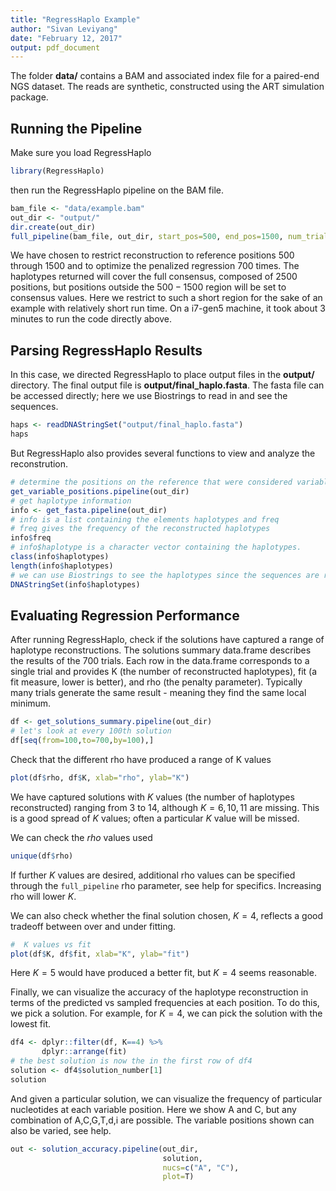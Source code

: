 ```yaml
---
title: "RegressHaplo Example"
author: "Sivan Leviyang"
date: "February 12, 2017"
output: pdf_document
---
```

The folder **data/** contains a BAM and associated index file for a paired-end NGS dataset.  The reads are synthetic, constructed using the ART simulation package. 

## Running the Pipeline

Make sure you load RegressHaplo
```r
library(RegressHaplo)
```
then run the RegressHaplo pipeline on the BAM file.
```r
bam_file <- "data/example.bam"
out_dir <- "output/"
dir.create(out_dir)
full_pipeline(bam_file, out_dir, start_pos=500, end_pos=1500, num_trials=700)
```
We have chosen to restrict reconstruction to reference positions $500$ through $1500$ and to optimize the penalized regression $700$ times.  The haplotypes returned will cover the full consensus, composed of $2500$ positions, but positions outside the $500-1500$ region will be set to consensus values.   Here we restrict to such a short region for the sake of an example with relatively short run time.  On a i7-gen5 machine, it took about 3 minutes to run the code directly above.

## Parsing RegressHaplo Results

In this case, we directed RegressHaplo to place output files in the **output/** directory.  The final output file is **output/final\_haplo.fasta**.   The fasta file can be accessed directly; here we use Biostrings to read in and see the sequences.
```r
haps <- readDNAStringSet("output/final_haplo.fasta")
haps
```
But RegressHaplo also provides several functions to view and analyze the reconstrution.

```r
# determine the positions on the reference that were considered variable 
get_variable_positions.pipeline(out_dir)
# get haplotype information
info <- get_fasta.pipeline(out_dir)
# info is a list containing the elements haplotypes and freq
# freq gives the frequency of the reconstructed haplotypes
info$freq
# info$haplotype is a character vector containing the haplotypes.
class(info$haplotypes)
length(info$haplotypes)
# we can use Biostrings to see the haplotypes since the sequences are rather long
DNAStringSet(info$haplotypes)
```

## Evaluating Regression Performance

After running RegressHaplo, check if the solutions have captured a range of haplotype reconstructions.   The solutions summary data.frame describes the results of the $700$ trials.  Each row in the data.frame corresponds to a single trial and provides K (the number of reconstructed haplotypes), fit (a fit measure, lower is better), and rho (the penalty parameter).  Typically many trials generate the same result -  meaning they find the same local minimum.
```r
df <- get_solutions_summary.pipeline(out_dir)
# let's look at every 100th solution
df[seq(from=100,to=700,by=100),]
```
Check that the different rho have produced a range of K values
```r
plot(df$rho, df$K, xlab="rho", ylab="K")
```

We have captured solutions with $K$ values (the number of haplotypes reconstructed) ranging from $3$ to $14$, although $K=6,10,11$ are missing.  This is a good spread of $K$ values; often a particular $K$ value will be missed.

We can check the $rho$ values used
```r
unique(df$rho)
```
If further $K$ values are desired, additional rho values can be specified through the `full_pipeline` rho parameter, see help for specifics.  Increasing rho will lower $K$.

We can also check whether the final solution chosen, $K=4$, reflects a good tradeoff between over and under fitting.
```r
#  K values vs fit
plot(df$K, df$fit, xlab="K", ylab="fit")
```

Here $K=5$ would have produced a better fit, but $K=4$ seems reasonable.

Finally, we can visualize the accuracy of the haplotype reconstruction in terms of the predicted vs sampled frequencies at each position.  To do this, we pick a solution.  For example, for $K=4$, we can pick the solution with the lowest fit.
```r
df4 <- dplyr::filter(df, K==4) %>%
       dplyr::arrange(fit)
# the best solution is now the in the first row of df4
solution <- df4$solution_number[1]
solution
```

And given a particular solution, we can visualize the frequency of particular nucleotides at each variable position.   Here we show A and C, but any combination of A,C,G,T,d,i are possible.  The variable positions shown can also be varied, see help.
```r
out <- solution_accuracy.pipeline(out_dir, 
                                  solution, 
                                  nucs=c("A", "C"),
                                  plot=T)
```


